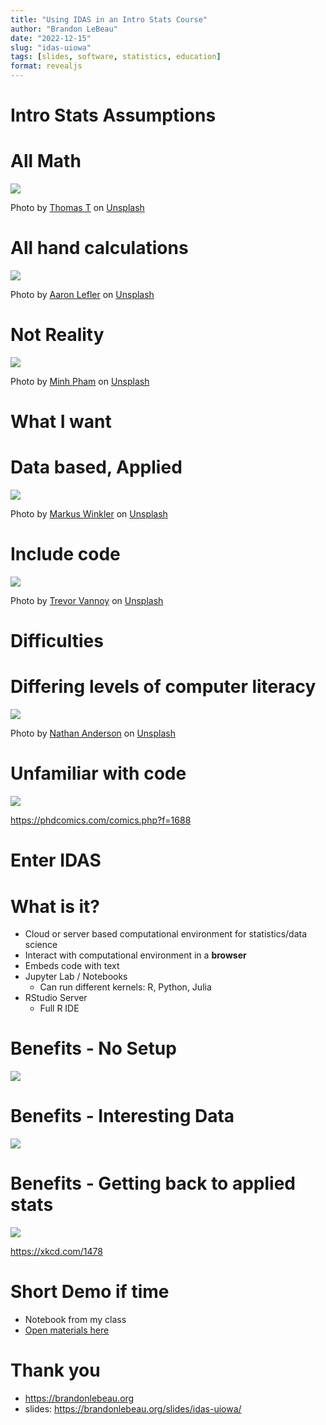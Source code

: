 ```yaml
---
title: "Using IDAS in an Intro Stats Course"
author: "Brandon LeBeau"
date: "2022-12-15"
slug: "idas-uiowa"
tags: [slides, software, statistics, education]
format: revealjs
---
```


# Intro Stats Assumptions




# All Math

![](/images/thomas-t-OPpCbAAKWv8-unsplash.jpg)

<p class="stext">
Photo by <a href="https://unsplash.com/@pyssling240?utm_source=unsplash&utm_medium=referral&utm_content=creditCopyText">Thomas T</a> on <a href="https://unsplash.com/s/photos/equations?utm_source=unsplash&utm_medium=referral&utm_content=creditCopyText">Unsplash</a>
</p>




# All hand calculations

![](/images/aaron-lefler-ySZdYkPGEbs-unsplash.jpg)

<p class="stext">
Photo by <a href="https://unsplash.com/@alefler?utm_source=unsplash&utm_medium=referral&utm_content=creditCopyText">Aaron Lefler</a> on <a href="https://unsplash.com/s/photos/graphing-calculator?utm_source=unsplash&utm_medium=referral&utm_content=creditCopyText">Unsplash</a>
</p>




# Not Reality

![](/images/minh-pham-HI6gy-p-WBI-unsplash.jpg)

<p class="stext">
Photo by <a href="https://unsplash.com/@minhphamdesign?utm_source=unsplash&utm_medium=referral&utm_content=creditCopyText">Minh Pham</a> on <a href="https://unsplash.com/s/photos/virtual-reality?utm_source=unsplash&utm_medium=referral&utm_content=creditCopyText">Unsplash</a>
</p>




# What I want




# Data based, Applied

![](/images/markus-winkler-IrRbSND5EUc-unsplash.jpg)

<p class="stext">
Photo by <a href="https://unsplash.com/@markuswinkler?utm_source=unsplash&utm_medium=referral&utm_content=creditCopyText">Markus Winkler</a> on <a href="https://unsplash.com/s/photos//figs?utm_source=unsplash&utm_medium=referral&utm_content=creditCopyText">Unsplash</a>
</p>




# Include code

![](/images/trevor-vannoy-ufnhDMFOZ_M-unsplash.jpg)

<p class="stext">
Photo by <a href="https://unsplash.com/@tvannoy?utm_source=unsplash&utm_medium=referral&utm_content=creditCopyText">Trevor Vannoy</a> on <a href="https://unsplash.com/s/photos/computation?utm_source=unsplash&utm_medium=referral&utm_content=creditCopyText">Unsplash</a>
</p>




# Difficulties




# Differing levels of computer literacy

![](/images/nathan-anderson-KHSPGJ3zP0M-unsplash.jpg)

<p class="stext">
Photo by <a href="https://unsplash.com/@nathananderson?utm_source=unsplash&utm_medium=referral&utm_content=creditCopyText">Nathan Anderson</a> on <a href="https://unsplash.com/s/photos/repair-computer?utm_source=unsplash&utm_medium=referral&utm_content=creditCopyText">Unsplash</a>
</p>




# Unfamiliar with code

![](/images/phd-comics.png)

<p class="stext">
<https://phdcomics.com/comics.php?f=1688>
</p>




# Enter IDAS




# What is it?

+ Cloud or server based computational environment for statistics/data science
+ Interact with computational environment in a **browser**
+ Embeds code with text
+ Jupyter Lab / Notebooks
    - Can run different kernels: R, Python, Julia
+ RStudio Server
    - Full R IDE




# Benefits - No Setup

![](/images/computer-setup.png)




# Benefits - Interesting Data

![](/images/interesting-data.png)




# Benefits - Getting back to applied stats

![](https://imgs.xkcd.com/comics/p_values.png)

<p class="stext">
<https://xkcd.com/1478>
</p>




# Short Demo if time

- Notebook from my class
- [Open materials here](https://github.com/lebebr01/psqf_4143)




# Thank you

- <https://brandonlebeau.org>
- slides: <https://brandonlebeau.org/slides/idas-uiowa/>
